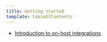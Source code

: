 ```yaml
---
title: Getting started
template: tableOfContents
---
```


* [Introduction to on-host integrations](/docs/integrations/host-integrations/getting-started/introduction-host-integrations)

